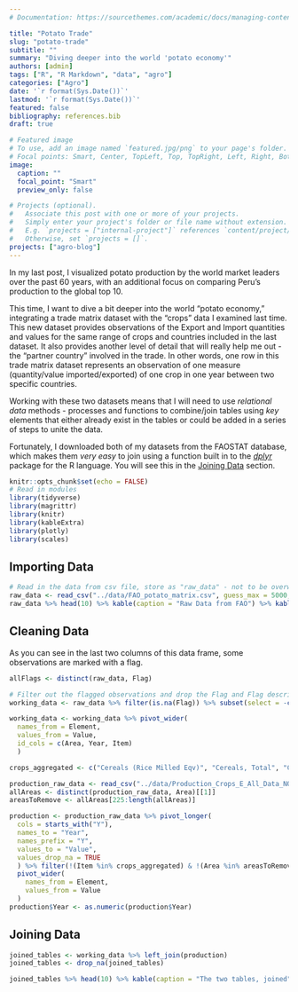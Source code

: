 ```yaml
---
# Documentation: https://sourcethemes.com/academic/docs/managing-content/

title: "Potato Trade"
slug: "potato-trade"
subtitle: ""
summary: "Diving deeper into the world 'potato economy'"
authors: [admin]
tags: ["R", "R Markdown", "data", "agro"]
categories: ["Agro"]
date: '`r format(Sys.Date())`'
lastmod: '`r format(Sys.Date())`'
featured: false
bibliography: references.bib
draft: true

# Featured image
# To use, add an image named `featured.jpg/png` to your page's folder.
# Focal points: Smart, Center, TopLeft, Top, TopRight, Left, Right, BottomLeft, Bottom, BottomRight.
image:
  caption: ""
  focal_point: "Smart"
  preview_only: false

# Projects (optional).
#   Associate this post with one or more of your projects.
#   Simply enter your project's folder or file name without extension.
#   E.g. `projects = ["internal-project"]` references `content/project/deep-learning/index.md`.
#   Otherwise, set `projects = []`.
projects: ["agro-blog"]
---
```


In my last post, I visualized potato production by the world market leaders over the past 60 years, with an additional focus on comparing Peru's production to the global top 10.  

This time, I want to dive a bit deeper into the world "potato economy," integrating a trade matrix dataset with the "crops" data I examined last time. This new dataset provides observations of the Export and Import quantities and values for the same range of crops and countries included in the last dataset.  It also provides another level of detail that will really help me out - the "partner country" involved in the trade. In other words, one row in this trade matrix dataset represents an observation of one measure (quantity/value imported/exported) of one crop in one year between two specific countries.

Working with these two datasets means that I will need to use *relational data* methods - processes and functions to combine/join tables using *key* elements that either already exist in the tables or could be added in a series of steps to unite the data.

Fortunately, I downloaded both of my datasets from the FAOSTAT database, which makes them *very easy* to join using a function built in to the [*dplyr*](https://blog.rstudio.com/2014/01/17/introducing-dplyr/) package for the R language.  You will see this in the [Joining Data] section.


```r
knitr::opts_chunk$set(echo = FALSE)
# Read in modules
library(tidyverse)
library(magrittr)
library(knitr)
library(kableExtra)
library(plotly)
library(scales)
```

## Importing Data

```r
# Read in the data from csv file, store as "raw_data" - not to be overwritten
raw_data <- read_csv("../data/FAO_potato_matrix.csv", guess_max = 5000, local = locale(encoding = "latin1")) %>% as_tibble()
raw_data %>% head(10) %>% kable(caption = "Raw Data from FAO") %>% kable_styling(full_width = T, bootstrap_options = c("responsive"))
```


## Cleaning Data

As you can see in the last two columns of this data frame, some observations are marked with a flag. 

```r
allFlags <- distinct(raw_data, Flag)

# Filter out the flagged observations and drop the Flag and Flag description columns
working_data <- raw_data %>% filter(is.na(Flag)) %>% subset(select = -c(Flag, `Flag Description`))
```

```r
working_data <- working_data %>% pivot_wider(
  names_from = Element, 
  values_from = Value,
  id_cols = c(Area, Year, Item)
  )
```

```r
crops_aggregated <- c("Cereals (Rice Milled Eqv)", "Cereals, Total", "Citrus Fruit, Total", "Coarse Grain, Total", "Crops Primary", "Fibre Crops Primary", "Fruit Primary", "Oilcrops", "Pulses, Total", "Roots and Tubers, Total", "Treenuts, Total", "Vegetables Primary")

production_raw_data <- read_csv("../data/Production_Crops_E_All_Data_NOFLAG.csv", guess_max = 5000, local = locale(encoding = "latin1")) %>% filter(Element == "Production")
allAreas <- distinct(production_raw_data, Area)[[1]]
areasToRemove <- allAreas[225:length(allAreas)]
```

```r
production <- production_raw_data %>% pivot_longer(
  cols = starts_with("Y"),
  names_to = "Year",
  names_prefix = "Y",
  values_to = "Value",
  values_drop_na = TRUE
  ) %>% filter(!(Item %in% crops_aggregated) & !(Area %in% areasToRemove) & !startsWith(Area, "China, ")) %>%
  pivot_wider(
    names_from = Element,
    values_from = Value
  )
production$Year <- as.numeric(production$Year)
```


## Joining Data

```r
joined_tables <- working_data %>% left_join(production)
joined_tables <- drop_na(joined_tables)
```

```r
joined_tables %>% head(10) %>% kable(caption = "The two tables, joined") %>% kable_styling(bootstrap_options = "responsive")
```


